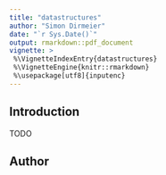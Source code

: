 ```yaml
---
title: "datastructures"
author: "Simon Dirmeier"
date: "`r Sys.Date()`"
output: rmarkdown::pdf_document
vignette: >
 %\VignetteIndexEntry{datastructures}
 %\VignetteEngine{knitr::rmarkdown}
 %\usepackage[utf8]{inputenc}
---
```


## Introduction

TODO

## Author

